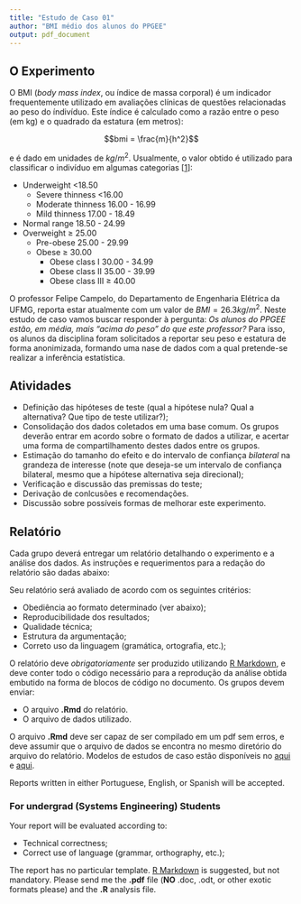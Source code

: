 ```yaml
---
title: "Estudo de Caso 01"
author: "BMI médio dos alunos do PPGEE"
output: pdf_document
---
```


## O Experimento
O BMI (_body mass index_, ou índice de massa corporal) é um indicador frequentemente utilizado em avaliações clínicas de questões relacionadas ao peso do índivíduo. Este índice é calculado como a razão entre o peso (em kg) e o quadrado da estatura (em metros):

$$bmi = \frac{m}{h^2}$$

e é dado em unidades de $kg/m^2$. Usualmente, o valor obtido é utilizado para classificar o indivíduo em algumas categorias [[1](http://apps.who.int/bmi/index.jsp?introPage=intro_3.html)]:

- Underweight	<18.50
	- Severe thinness	<16.00
	- Moderate thinness 16.00 - 16.99
	- Mild thinness 17.00 - 18.49
- Normal range	18.50 - 24.99
- Overweight	$\geq$ 25.00
	- Pre-obese	25.00 - 29.99
	- Obese	$\geq$ 30.00
		- Obese class I	30.00 - 34.99
		- Obese class II	35.00 - 39.99
		- Obese class III	$\geq$ 40.00

O professor Felipe Campelo, do Departamento de Engenharia Elétrica da UFMG, reporta estar atualmente com um valor de $BMI = 26.3 kg/m^2$. Neste estudo de caso vamos buscar responder à pergunta: _Os alunos do PPGEE estão, em média, mais "acima do peso" do que este professor?_ Para isso, os alunos da disciplina foram solicitados a reportar seu peso e estatura de forma anonimizada, formando uma nase de dados com a qual pretende-se realizar a inferência estatística.

## Atividades

- Definição das hipóteses de teste (qual a hipótese nula? Qual a alternativa? Que tipo de teste utilizar?);
- Consolidação dos dados coletados em uma base comum. Os grupos deverão entrar em acordo sobre o formato de dados a utilizar, e acertar uma forma de compartilhamento destes dados entre os grupos.
- Estimação do tamanho do efeito e do intervalo de confiança _bilateral_ na grandeza de interesse (note que deseja-se um intervalo de confiança bilateral, mesmo que a hipótese alternativa seja direcional);
- Verificação e discussão das premissas do teste;
- Derivação de conlcusões e recomendações.
- Discussão sobre possíveis formas de melhorar este experimento.

## Relatório
Cada grupo deverá entregar um relatório detalhando o experimento e a análise dos dados. As instruções e requerimentos para a redação do relatório são dadas abaixo:

Seu relatório será avaliado de acordo com os seguintes critérios:

- Obediência ao formato determinado (ver abaixo);
- Reproducibilidade dos resultados;
- Qualidade técnica;
- Estrutura da argumentação;
- Correto uso da linguagem (gramática, ortografia, etc.);

O relatório deve *obrigatoriamente* ser produzido utilizando [R Markdown](http://rmarkdown.rstudio.com), e deve conter todo o código necessário para a reprodução da análise obtida embutido na forma de blocos de código no documento. Os grupos devem enviar:

- O arquivo **.Rmd** do relatório.
- O arquivo de dados utilizado.

O arquivo **.Rmd** deve ser capaz de ser compilado em um pdf sem erros, e deve assumir que o arquivo de dados se encontra no mesmo diretório do arquivo do relatório. Modelos de estudos de caso estão disponíveis no [aqui](https://github.com/fcampelo/Design-and-Analysis-of-Experiments/tree/master/Report%20template) e [aqui]().

Reports written in either Portuguese, English, or Spanish will be accepted.


### For undergrad (Systems Engineering) Students
Your report will be evaluated according to:

- Technical correctness;
- Correct use of language (grammar, orthography, etc.);

The report has no particular template. [R Markdown](http://rmarkdown.rstudio.com) is suggested, but not mandatory. Please send me the **.pdf** file (**NO** .doc, .odt, or other exotic formats please) and the **.R** analysis file.